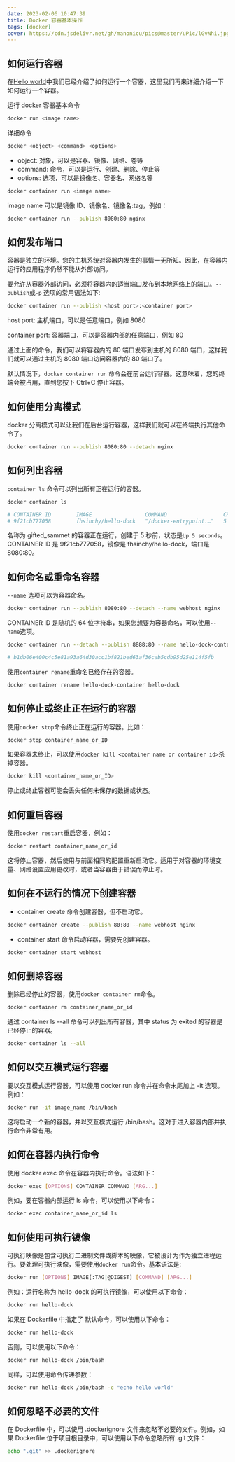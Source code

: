 ```yaml
---
date: 2023-02-06 10:47:39
title: Docker 容器基本操作
tags: [docker]
cover: https://cdn.jsdelivr.net/gh/manonicu/pics@master/uPic/lGvNhi.jpg
---
```


## 如何运行容器

在[Hello world](/blog/docker/hello-world)中我们已经介绍了如何运行一个容器，这里我们再来详细介绍一下如何运行一个容器。

运行 docker 容器基本命令

```bash
docker run <image name>
```

详细命令

```bash
docker <object> <command> <options>
```

- object: 对象，可以是容器、镜像、网络、卷等
- command: 命令，可以是运行、创建、删除、停止等
- options: 选项，可以是镜像名、容器名、网络名等

```bash
docker container run <image name>
```

image name 可以是镜像 ID、镜像名、镜像名:tag，例如：

```bash
docker container run --publish 8080:80 nginx
```

## 如何发布端口

容器是独立的环境。您的主机系统对容器内发生的事情一无所知。因此，在容器内运行的应用程序仍然不能从外部访问。

要允许从容器外部访问，必须将容器内的适当端口发布到本地网络上的端口。`--publish`或`-p` 选项的常用语法如下:

```bash
docker container run --publish <host port>:<container port>
```

host port: 主机端口，可以是任意端口，例如 8080

container port: 容器端口，可以是容器内部的任意端口，例如 80

通过上面的命令，我们可以将容器内的 80 端口发布到主机的 8080 端口，这样我们就可以通过主机的 8080 端口访问容器内的 80 端口了。

默认情况下，`docker container run` 命令会在前台运行容器。这意味着，您的终端会被占用，直到您按下 Ctrl+C 停止容器。

## 如何使用分离模式

docker 分离模式可以让我们在后台运行容器，这样我们就可以在终端执行其他命令了。

```bash
docker container run --publish 8080:80 --detach nginx
```

## 如何列出容器

`container ls` 命令可以列出所有正在运行的容器。

```bash
docker container ls

# CONTAINER ID        IMAGE                 COMMAND                  CREATED             STATUS              PORTS                  NAMES
# 9f21cb777058        fhsinchy/hello-dock   "/docker-entrypoint.…"   5 seconds ago       Up 5 seconds        0.0.0.0:8080->80/tcp   gifted_sammet
```

名称为 gifted_sammet 的容器正在运行，创建于 5 秒前，状态是`Up 5 seconds`。CONTAINER ID 是 9f21cb777058，镜像是 fhsinchy/hello-dock，端口是 8080:80。

## 如何命名或重命名容器

`--name` 选项可以为容器命名。

```bash
docker container run --publish 8080:80 --detach --name webhost nginx
```

CONTAINER ID 是随机的 64 位字符串，如果您想要为容器命名，可以使用`--name`选项。

```bash
docker container run --detach --publish 8888:80 --name hello-dock-container fhsinchy/hello-dock

# b1db06e400c4c5e81a93a64d30acc1bf821bed63af36cab5cdb95d25e114f5fb
```

使用`container rename`重命名已经存在的容器。

```bash
docker container rename hello-dock-container hello-dock
```

## 如何停止或终止正在运行的容器

使用`docker stop`命令终止正在运行的容器。比如：

```bash
docker stop container_name_or_ID
```

如果容器未终止，可以使用`docker kill <container name or container id>`杀掉容器。

```bash
docker kill <container_name_or_ID>
```

停止或终止容器可能会丢失任何未保存的数据或状态。

## 如何重启容器

使用`docker restart`重启容器，例如：

```bash
docker restart container_name_or_id
```

这将停止容器，然后使用与前面相同的配置重新启动它。适用于对容器的环境变量、网络设置应用更改时，或者当容器由于错误而停止时。

## 如何在不运行的情况下创建容器

- container create 命令创建容器，但不启动它。

```bash
docker container create --publish 80:80 --name webhost nginx
```

- container start 命令启动容器，需要先创建容器。

```bash
docker container start webhost
```

## 如何删除容器

删除已经停止的容器，使用`docker container rm`命令。

```bash
docker container rm container_name_or_id
```

通过 container ls --all 命令可以列出所有容器，其中 status 为 exited 的容器是已经停止的容器。

```bash
docker container ls --all
```

## 如何以交互模式运行容器

要以交互模式运行容器，可以使用 docker run 命令并在命令末尾加上 -it 选项。例如：

```bash
docker run -it image_name /bin/bash
```

这将启动一个新的容器，并以交互模式运行 /bin/bash。这对于进入容器内部并执行命令非常有用。

## 如何在容器内执行命令

使用 docker exec 命令在容器内执行命令。语法如下：

```bash
docker exec [OPTIONS] CONTAINER COMMAND [ARG...]
```

例如，要在容器内部运行 ls 命令，可以使用以下命令：

```bash
docker exec container_name_or_id ls
```

## 如何使用可执行镜像

可执行映像是包含可执行二进制文件或脚本的映像，它被设计为作为独立进程运行。要处理可执行映像，需要使用`docker run`命令。基本语法是:

```bash
docker run [OPTIONS] IMAGE[:TAG|@DIGEST] [COMMAND] [ARG...]
```

例如：运行名称为 hello-dock 的可执行镜像，可以使用以下命令：

```bash
docker run hello-dock
```

如果在 Dockerfile 中指定了 默认命令，可以使用以下命令：

```bash
docker run hello-dock
```

否则，可以使用以下命令：

```bash
docker run hello-dock /bin/bash
```

同样，可以使用命令传递参数：

```bash
docker run hello-dock /bin/bash -c "echo hello world"
```

## 如何忽略不必要的文件

在 Dockerfile 中，可以使用 .dockerignore 文件来忽略不必要的文件。例如，如果 Dockerfile 位于项目根目录中，可以使用以下命令忽略所有 .git 文件：

```bash
echo ".git" >> .dockerignore
```
